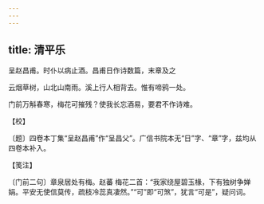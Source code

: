 ```yaml
---
---
---
```

title: 清平乐
---



呈赵昌甫。时仆以病止酒。昌甫日作诗数篇，末章及之





云烟草树，山北山南雨。溪上行人相背去。惟有啼鸦一处。

门前万斛春寒，梅花可摧残？使我长忘酒易，要君不作诗难。





【校】


〔题〕四卷本丁集“呈赵昌甫”作“呈昌父”。广信书院本无“日”字、“章”字，兹均从四卷本补入。





【笺注】


〔门前二句〕章泉居处有梅。赵蕃 梅花二首：“我家绕屋碧玉椽，下有独树争婵娟。平安无使信莫传，疏枝冷蕊真凄然。”“可”即“可煞”，犹言“可是”，疑问词。